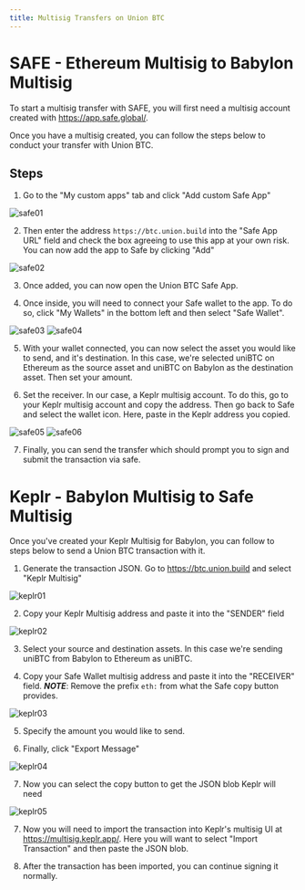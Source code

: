 ```yaml
---
title: Multisig Transfers on Union BTC
---
```



# SAFE - Ethereum Multisig to Babylon Multisig

To start a multisig transfer with SAFE, you will first need a multisig account created with https://app.safe.global/.

Once you have a multisig created, you can follow the steps below to conduct your transfer with Union BTC.

## Steps

1. Go to the "My custom apps" tab and click "Add custom Safe App"

<Image src={safe01} alt="safe01" />

2. Then enter the address `https://btc.union.build` into the "Safe App URL" field and check the box agreeing to use this app at your own risk. You can now add the app to Safe by clicking "Add"

<Image src={safe02} alt="safe02" />

3. Once added, you can now open the Union BTC Safe App.

4. Once inside, you will need to connect your Safe wallet to the app. To do so, click "My Wallets" in the bottom left and then select "Safe Wallet".

<Image src={safe03} alt="safe03" />
<Image src={safe04} alt="safe04" />

5. With your wallet connected, you can now select the asset you would like to send, and it's destination. In this case, we're selected uniBTC on Ethereum as the source asset and uniBTC on Babylon as the destination asset. Then set your amount.

6. Set the receiver. In our case, a Keplr multisig account. To do this, go to your Keplr multisig account and copy the address. Then go back to Safe and select the wallet icon. Here, paste in the Keplr address you copied.

<Image src={safe05} alt="safe05" />
<Image src={safe06} alt="safe06" />

7. Finally, you can send the transfer which should prompt you to sign and submit the transaction via safe.

# Keplr - Babylon Multisig to Safe Multisig

Once you've created your Keplr Multisig for Babylon, you can follow to steps below to send a Union BTC transaction with it.

1. Generate the transaction JSON. Go to https://btc.union.build and select "Keplr Multisig"

<Image src={keplr01} alt="keplr01" />

2. Copy your Keplr Multisig address and paste it into the "SENDER" field

<Image src={keplr02} alt="keplr02" />

3. Select your source and destination assets. In this case we're sending uniBTC from Babylon to Ethereum as uniBTC.

4. Copy your Safe Wallet multisig address and paste it into the "RECEIVER" field. ***NOTE***: Remove the prefix `eth:` from what the Safe copy button provides.

<Image src={keplr03} alt="keplr03" />

5. Specify the amount you would like to send.

6. Finally, click "Export Message"

<Image src={keplr04} alt="keplr04" />

7. Now you can select the copy button to get the JSON blob Keplr will need

<Image src={keplr05} alt="keplr05" />

7. Now you will need to import the transaction into Keplr's multisig UI at https://multisig.keplr.app/. Here you will want to select "Import Transaction" and then paste the JSON blob.

8. After the transaction has been imported, you can continue signing it normally.




